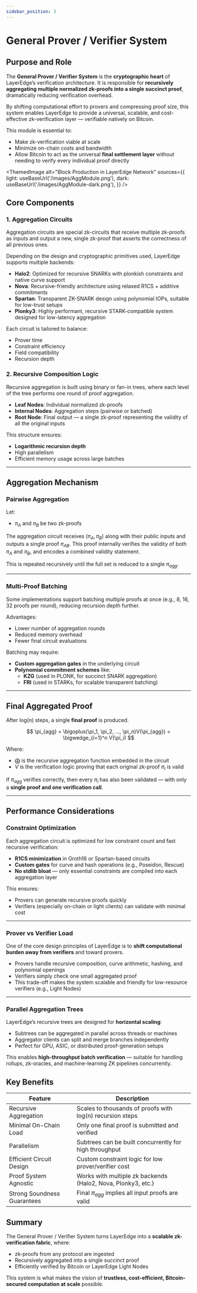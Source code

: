 ```yaml
---
sidebar_position: 3
---
```



# General Prover / Verifier System

## Purpose and Role

The **General Prover / Verifier System** is the **cryptographic heart** of LayerEdge’s verification architecture. It is responsible for **recursively aggregating multiple normalized zk-proofs into a single succinct proof**, dramatically reducing verification overhead.

By shifting computational effort to provers and compressing proof size, this system enables LayerEdge to provide a universal, scalable, and cost-effective zk-verification layer — verifiable natively on Bitcoin.

This module is essential to:
- Make zk-verification viable at scale
- Minimize on-chain costs and bandwidth
- Allow Bitcoin to act as the universal **final settlement layer** without needing to verify every individual proof directly

<ThemedImage
  alt="Block Production in LayerEdge Network"
  sources={{
    light: useBaseUrl('/images/AggModule.png'),
    dark: useBaseUrl('/images/AggModule-dark.png'),
  }}
/>

## Core Components

### 1. Aggregation Circuits

Aggregation circuits are special zk-circuits that receive multiple zk-proofs as inputs and output a new, single zk-proof that asserts the correctness of all previous ones.

Depending on the design and cryptographic primitives used, LayerEdge supports multiple backends:

- **Halo2**: Optimized for recursive SNARKs with plonkish constraints and native curve support
- **Nova**: Recursive-friendly architecture using relaxed R1CS + additive commitments
- **Spartan**: Transparent ZK-SNARK design using polynomial IOPs, suitable for low-trust setups
- **Plonky3**: Highly performant, recursive STARK-compatible system designed for low-latency aggregation

Each circuit is tailored to balance:
- Prover time
- Constraint efficiency
- Field compatibility 
- Recursion depth

### 2. Recursive Composition Logic

Recursive aggregation is built using binary or fan-in trees, where each level of the tree performs one round of proof aggregation.

- **Leaf Nodes**: Individual normalized zk-proofs
- **Internal Nodes**: Aggregation steps (pairwise or batched)
- **Root Node**: Final output — a single zk-proof representing the validity of all the original inputs

This structure ensures:
- **Logarithmic recursion depth**
- High parallelism
- Efficient memory usage across large batches

---

## Aggregation Mechanism

### Pairwise Aggregation

Let:

- $\pi_A$ and $\pi_B$ be two zk-proofs

The aggregation circuit receives $(\pi_A, \pi_B)$ along with their public inputs and outputs a single proof $\pi_{AB}$. This proof internally verifies the validity of both $\pi_A$ and $\pi_B$, and encodes a combined validity statement.

This is repeated recursively until the full set is reduced to a single $\pi_{agg}$.

---

### Multi-Proof Batching

Some implementations support batching multiple proofs at once (e.g., 8, 16, 32 proofs per round), reducing recursion depth further.

Advantages:
- Lower number of aggregation rounds
- Reduced memory overhead
- Fewer final circuit evaluations

Batching may require:
- **Custom aggregation gates** in the underlying circuit
- **Polynomial commitment schemes** like:
  - **KZG** (used in PLONK, for succinct SNARK aggregation)
  - **FRI** (used in STARKs, for scalable transparent batching)

---

## Final Aggregated Proof

After log(n) steps, a single **final proof** is produced.

$$
\pi_{agg} = \bigoplus(\pi_1, \pi_2, ..., \pi_n)V(\pi_{agg}) = \bigwedge_{i=1}^n V(\pi_i)
$$

Where:

- $\bigoplus$ is the recursive aggregation function embedded in the circuit
- $V$ is the verification logic proving that each original zk-proof $\pi_i$ is valid

If $\pi_{agg}$ verifies correctly, then every $\pi_i$ has also been validated — with only a **single proof and one verification call**.

---

## Performance Considerations

### Constraint Optimization

Each aggregation circuit is optimized for low constraint count and fast recursive verification:

- **R1CS minimization** in Groth16 or Spartan-based circuits
- **Custom gates** for curve and hash operations (e.g., Poseidon, Rescue)
- **No stdlib bloat** — only essential constraints are compiled into each aggregation layer

This ensures:
- Provers can generate recursive proofs quickly
- Verifiers (especially on-chain or light clients) can validate with minimal cost

---

### Prover vs Verifier Load

One of the core design principles of LayerEdge is to **shift computational burden away from verifiers** and toward provers.

- Provers handle recursive composition, curve arithmetic, hashing, and polynomial openings
- Verifiers simply check one small aggregated proof
- This trade-off makes the system scalable and friendly for low-resource verifiers (e.g., Light Nodes)

---

### Parallel Aggregation Trees

LayerEdge’s recursive trees are designed for **horizontal scaling**:

- Subtrees can be aggregated in parallel across threads or machines
- Aggregator clients can split and merge branches independently
- Perfect for GPU, ASIC, or distributed proof-generation setups

This enables **high-throughput batch verification** — suitable for handling rollups, zk-oracles, and machine-learning ZK pipelines concurrently.

## Key Benefits

| Feature | Description |
|---------|-------------|
| Recursive Aggregation | Scales to thousands of proofs with log(n) recursion steps |
| Minimal On-Chain Load | Only one final proof is submitted and verified |
| Parallelism | Subtrees can be built concurrently for high throughput |
| Efficient Circuit Design | Custom constraint logic for low prover/verifier cost |
| Proof System Agnostic | Works with multiple zk backends (Halo2, Nova, Plonky3, etc.) |
| Strong Soundness Guarantees | Final $\pi_{agg}$ implies all input proofs are valid |

## Summary

The General Prover / Verifier System turns LayerEdge into a **scalable zk-verification fabric**, where:

- zk-proofs from any protocol are ingested
- Recursively aggregated into a single succinct proof
- Efficiently verified by Bitcoin or LayerEdge Light Nodes

This system is what makes the vision of **trustless, cost-efficient, Bitcoin-secured computation at scale** possible.
